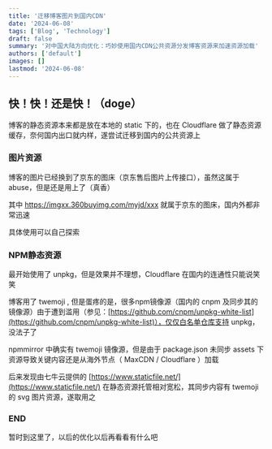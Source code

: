 ```yaml
---
title: '迁移博客图片到国内CDN'
date: '2024-06-08'
tags: ['Blog', 'Technology']
draft: false
summary: '对中国大陆方向优化：巧妙使用国内CDN公共资源分发博客资源来加速资源加载'
authors: ['default']
images: []
lastmod: '2024-06-08'
---
```


## 快！快！还是快！（doge）

博客的静态资源本来都是放在本地的 static 下的，也在 Cloudflare 做了静态资源缓存，奈何国内出口就内样，遂尝试迁移到国内的公共资源上

### 图片资源

博客的图片已经换到了京东的图床（京东售后图片上传接口），虽然这属于 abuse，但是还是用上了（真香）

其中 https://imgxx.360buyimg.com/myjd/xxx 就属于京东的图床，国内外都非常迅速

具体使用可以自己探索

### NPM静态资源

最开始使用了 unpkg，但是效果并不理想，Cloudflare 在国内的连通性只能说笑笑

博客用了 twemoji , 但是蛋疼的是，很多npm镜像源（国内的 cnpm 及同步其的镜像源）由于遭到滥用（参见：[https://github.com/cnpm/unpkg-white-list](https://github.com/cnpm/unpkg-white-list)），仅仅白名单仓库支持 unpkg，没法子了

npmmirror 中确实有 twemoji 镜像源，但是由于 package.json 未同步 assets 下资源导致关键内容还是从海外节点（ MaxCDN / Cloudflare ）加载

后来发现由七牛云提供的 [https://www.staticfile.net/](https://www.staticfile.net/) 在静态资源托管相对宽松，其同步内容有 twemoji 的 svg 图片资源，遂取用之

### END

暂时到这里了，以后的优化以后再看看有什么吧
